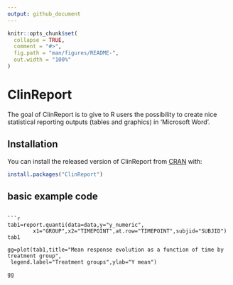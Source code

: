 ---
output: github_document
---

<!-- README.md is generated from README.Rmd. Please edit that file -->

```{r setup, include = FALSE}
knitr::opts_chunk$set(
  collapse = TRUE,
  comment = "#>",
  fig.path = "man/figures/README-",
  out.width = "100%"
)
```
# ClinReport

The goal of ClinReport is to give to R users the possibility to create nice statistical reporting outputs (tables and graphics) in 'Microsoft Word'. 

## Installation

You can install the released version of ClinReport from [CRAN](https://CRAN.R-project.org) with:

``` r
install.packages("ClinReport")
```


## basic example code
```

```{r data(data)}
tab1=report.quanti(data=data,y="y_numeric",
		x1="GROUP",x2="TIMEPOINT",at.row="TIMEPOINT",subjid="SUBJID")
tab1

gg=plot(tab1,title="Mean response evolution as a function of time by treatment group",
 legend.label="Treatment groups",ylab="Y mean")

gg

```


